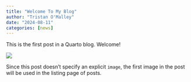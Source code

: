 ```yaml
---
title: "Welcome To My Blog"
author: "Tristan O'Malley"
date: "2024-08-11"
categories: [news]
---
```


This is the first post in a Quarto blog. Welcome!

![](thumbnail.jpg)

Since this post doesn't specify an explicit `image`, the first image in the post will be used in the listing page of posts.
